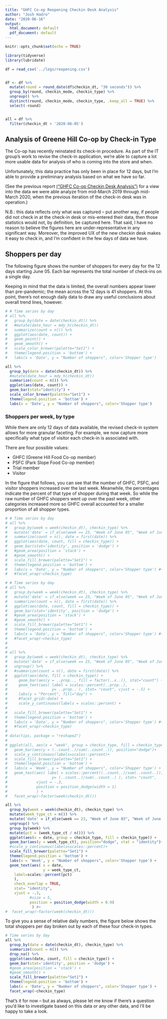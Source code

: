 ```yaml
---
title: "GHFC Co-op Reopening Checkin Desk Analysis"
author: "Josh Hadro"
date: "2020-06-16"
output:
  html_document: default
  pdf_document: default
---
```


```r
knitr::opts_chunk$set(echo = TRUE)

library(tidyverse)
library(lubridate)

df = read_csv('../logs/reopening.csv')


df <- df %>%
  mutate(round = round_date(df$checkin_dt, "30 seconds")) %>%
  group_by(round, checkin_mode, checkin_type) %>%
  ungroup() %>%
  distinct(round, checkin_mode, checkin_type, .keep_all = TRUE) %>%
  select(-round)


all = df %>%
  filter(checkin_dt > '2020-06-05')


```

## Analysis of Greene Hill Co-op by Check-in Type

The Co-op has recently reinstated its check-in procedure. As part of the IT group's work to revise the check-in application, we're able to capture a lot more usable data for analysis of who is coming into the store and when.

Unfortunately, this data practice has only been in place for 12 days, but I'm able to provide a preliminary analysis based on what we have so far.

(See the previous report [("GHFC Co-op Checkin Desk Analysis")](https://hadro.github.io/ghfc/ghfc_psfc_report) for a view into the data we were able analyze from mid-March 2019 through mid-March 2020, when the previous iteration of the check-in desk was in operation.)

N.B.: this data reflects only what was captured -- put another way, if people did not check in at the check-in desk or mis-entered their data, then those statistics would not, by definition, be captured here. That said, I have no reason to believe the figures here are under-representative in any significant way. Moreover, the improved UX of the new checkin desk makes it easy to check in, and I'm confident in the few days of data we have. 

## Shoppers per day

The following figure shows the number of shoppers for every day for the 12 days starting June 05. Each bar represents the total number of check-ins on a single day. 

Keeping in mind that the data is limited, the overall numbers appear lower than pre-pandemic; the mean across the 12 days is 41 shoppers. At this point, there's not enough daily data to draw any useful conclusions about overall trend lines, however.


```r



# # Time series by day
# all %>%
#   group_by(date = date(checkin_dt)) %>%
#   #mutate(date_hour = mdy_h(checkin_dt))
#   summarize(count = n()) %>% 
#   ggplot(aes(date, count)) +
#   geom_point() +
#   geom_smooth() +
#   scale_color_brewer(palette="Set1") +
#   theme(legend.position = 'bottom') + 
#   labs(x = 'Date', y = "Number of shoppers", color='Shopper type')

all %>%
  group_by(date = date(checkin_dt)) %>%
  #mutate(date_hour = mdy_h(checkin_dt))
  summarize(count = n()) %>% 
  ggplot(aes(date, count)) +
  geom_bar(stat="identity") +
  scale_color_brewer(palette="Set1") +
  theme(legend.position = 'bottom') + 
  labs(x = 'Date', y = "Number of shoppers", color='Shopper type')

```

### Shoppers per week, by type

While there are only 12 days of data available, the revised check-in system allows for more granular faceting. For example, we now capture more specifically what type of visitor each check-in is associated with.

There are four possible values: 

- GHFC (Greene Hill Food Co-op member)
- PSFC (Park Slope Food Co-op member)
- Trial member
- Visitor

In the figure that follows, you can see that the number of GHFC, PSFC, and visitor shoppers increased over the last week.
Meanwhile, the percentages indicate the percent of that type of shopper during that week. So while the raw number of GHFC shoppers went up over the past week, other categories increased more so GHFC overall accounted for a smaller proportion of all shopper types.

```r

# # Time series by day
# all %>%
#   group_by(week = week(checkin_dt), checkin_type) %>%
#   mutate('date' = if_else(week == 23, "Week of June 05", "Week of June 12")) %>%
#   summarize(count = n(), date = first(date)) %>%
#   ggplot(aes(date, count, fill = checkin_type)) +
#   geom_bar(stat='identity', position = 'dodge') +
#   #geom_area(position = 'stack') +
#   #geom_smooth() +
#   scale_fill_brewer(palette="Set1") +
#   theme(legend.position = 'bottom') + 
#   labs(x = 'Date', y = "Number of shoppers", color='Shopper type') #+
#   #facet_wrap(~checkin_type)

```



```r

# # Time series by day
# all %>%
#   group_by(week = week(checkin_dt), checkin_type) %>%
#   mutate('date' = if_else(week == 23, "Week of June 05", "Week of June 12")) %>%
#   summarize(count = n(), date = first(date)) %>%
#   ggplot(aes(date, count, fill = checkin_type)) +
#   geom_bar(stat='identity', position = 'dodge') +
#   #geom_area(position = 'stack') +
#   #geom_smooth() +
#   scale_fill_brewer(palette="Set1") +
#   theme(legend.position = 'bottom') + 
#   labs(x = 'Date', y = "Number of shoppers", color='Shopper type') #+
#   #facet_wrap(~checkin_type)
# 
# 
# all %>%
#   group_by(week = week(checkin_dt), checkin_type) %>%
#   mutate('date' = if_else(week == 23, "Week of June 05", "Week of June 12")) %>%
#   ungroup() %>%
#   #summarize(count = n(), date = first(date)) %>%
#   ggplot(aes(date, fill = checkin_type)) +
#     geom_bar(aes(y = ..prop.., fill = factor(..x..)), stat="count") +
#     geom_text(aes( label = scales::percent(..prop..),
#                    y= ..prop.. ), stat= "count", vjust = -.5) +
#     labs(y = "Percent", fill="day") +
#     #facet_grid(~date) +
#     scale_y_continuous(labels = scales::percent) +
# 
#   scale_fill_brewer(palette="Set1") +
#   theme(legend.position = 'bottom') + 
#   labs(x = 'Date', y = "Number of shoppers", color='Shopper type') #+
#   #facet_wrap(~checkin_type)
#  
# data(tips, package = "reshape2")
# 
# ggplot(all, aes(x = "week", group = checkin_type, fill = checkin_type)) +  
#   geom_bar(aes(y = (..count..)/sum(..count..)), position="dodge")+
#   scale_y_continuous(labels=scales::percent)+
#   scale_fill_brewer(palette="Set1") +
#   theme(legend.position = 'bottom') + 
#   labs(x = 'Week', y = "Number of shoppers", color='Shopper type') +
#   geom_text(aes( label = scales::percent((..count..)/sum(..count..)),
#                    y= (..count..)/sum(..count..) ), stat= "count", 
#             vjust = -.3,
#             position = position_dodge(width = 1)
#             ) +
#   facet_wrap(~factor(week(checkin_dt)))

all %>%
  group_by(week = week(checkin_dt), checkin_type) %>%
  mutate(week_type_ct = n()) %>%
  mutate('date' = if_else(week == 23, "Week of June 03", "Week of June 10")) %>%
  ungroup() %>%
  group_by(week) %>%
  mutate(pct = (week_type_ct / n())) %>%
  ggplot(aes(x = date, group = checkin_type, fill = checkin_type)) +  
  geom_bar(aes(y = week_type_ct), position="dodge", stat = "identity")+
  #scale_y_continuous(labels=scales::percent)+
  scale_fill_brewer(palette="Set1") +
  theme(legend.position = 'bottom') + 
  labs(x = 'Week', y = "Number of shoppers", color='Shopper type') +
  geom_text(aes( x = date,
                 y = week_type_ct, 
    label=scales::percent(pct)
    ),
    check_overlap = TRUE,
    stat= "identity",
    vjust = -.3,
           #size = 5,
           position = position_dodge(width = 0.9)
            ) #+
#  facet_wrap(~factor(week(checkin_dt)))

```

To give you a sense of relative daily numbers, the figure below shows the total shoppers per day broken out by each of these four check-in types.

```r

# Time series by day
all %>%
  group_by(date = date(checkin_dt), checkin_type) %>%
  summarize(count = n()) %>%
  drop_na() %>%
  ggplot(aes(date, count, fill = checkin_type)) +
  geom_bar(stat='identity', position = 'dodge') +
  #geom_area(position = 'stack') +
  #geom_smooth() +
  scale_fill_brewer(palette="Set1") +
  theme(legend.position = 'bottom') + 
  labs(x = 'Date', y = "Number of shoppers", color='Shopper type') +
  facet_wrap(~checkin_type)

```

<!-- #### GHFC shoppers per day, by membership plan -->

<!-- Likewise, now with the new check-in desk we can also look at how the various membership plans within the GHFC check-in type are represented over the same period. -->

<!-- ```{r out.width = '95%', echo=FALSE, message=FALSE } -->
<!-- all %>% -->
<!--   group_by(date = date(checkin_dt), membership_type) %>% -->
<!--   summarize(count = n()) %>% -->
<!--   drop_na() %>% -->
<!--   ggplot(aes(date, count, fill = membership_type)) + -->
<!--   geom_bar(stat='identity', position = 'dodge') + -->
<!--   #geom_area(position = 'stack') + -->
<!--   #geom_smooth() + -->
<!--   #scale_fill_brewer(palette="Set2") + -->
<!--   theme(legend.position = 'bottom') +  -->
<!--   labs(x = 'Date', y = "Number of shoppers", color='Shopper type') + -->
<!--   facet_wrap(~fct_rev(membership_type), nrow = 2) -->
<!-- ``` -->


That's it for now -- but as always, please let me know if there's a question you'd like to investigate based on this data or any other data, and I'll be happy to take a look.
